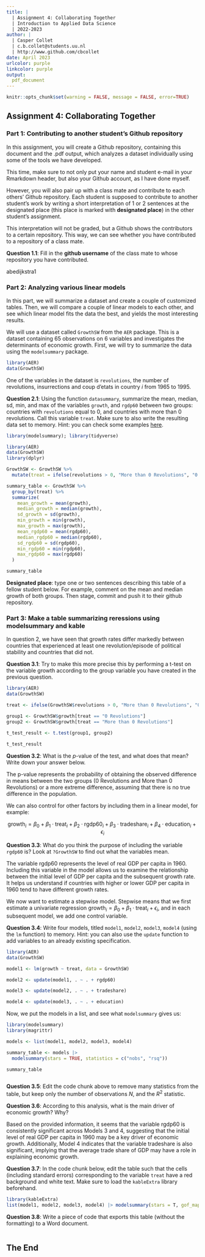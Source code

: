 ---
title: | 
  | Assignment 4: Collaborating Together
  | Introduction to Applied Data Science
  | 2022-2023
author: |
  | Casper Collet
  | c.b.collet@students.uu.nl
  | http://www.github.com/cbcollet
date: April 2023
urlcolor: purple
linkcolor: purple
output: 
  pdf_document
---

```{r setup, include = FALSE}
knitr::opts_chunk$set(warning = FALSE, message = FALSE, error=TRUE)
```

## Assignment 4: Collaborating Together 

### Part 1: Contributing to another student's Github repository

In this assignment, you will create a Github repository, containing this document and the .pdf output, which analyzes a dataset individually using some of the tools we have developed. 

This time, make sure to not only put your name and student e-mail in your Rmarkdown header, but also your Github account, as I have done myself. 

However, you will also pair up with a class mate and contribute to each others' Github repository. Each student is supposed to contribute to another student's work by writing a short interpretation of 1 or 2 sentences at the designated place (this place is marked with **designated place**) in the other student's assignment. 

This interpretation will not be graded, but a Github shows the contributors to a certain repository. This way, we can see whether you have contributed to a repository of a class mate. 

**Question 1.1**: Fill in the __github username__ of the class mate to whose repository you have contributed. 

abedijkstra1

### Part 2: Analyzing various linear models

In this part, we will summarize a dataset and create a couple of customized tables. Then, we will compare a couple of linear models to each other, and see which linear model fits the data the best, and yields the most interesting results.

We will use a dataset called `GrowthSW` from the `AER` package. This is a dataset containing 65 observations on 6 variables and investigates the determinants of economic growth. First, we will try to summarize the data using the `modelsummary` package. 

```{r, warning=FALSE, message=FALSE}
library(AER)
data(GrowthSW)
```

One of the variables in the dataset is `revolutions`, the number of revolutions, insurrections and coup d'etats in country $i$ from 1965 to 1995.

**Question 2.1**: Using the function `datasummary`, summarize the mean, median, sd, min, and max of the variables `growth`, and `rgdp60` between two groups: countries with `revolutions` equal to 0, and countries with more than 0 revolutions. Call this variable `treat`. Make sure to also write the resulting data set to memory. Hint: you can check some examples [here](https://vincentarelbundock.github.io/modelsummary/articles/datasummary.html#datasummary).

```{r}
library(modelsummary); library(tidyverse)

library(AER)
data(GrowthSW)
library(dplyr)

GrowthSW <- GrowthSW %>%
  mutate(treat = ifelse(revolutions > 0, "More than 0 Revolutions", "0 Revolutions"))

summary_table <- GrowthSW %>%
  group_by(treat) %>%
  summarize(
    mean_growth = mean(growth),
    median_growth = median(growth),
    sd_growth = sd(growth),
    min_growth = min(growth),
    max_growth = max(growth),
    mean_rgdp60 = mean(rgdp60),
    median_rgdp60 = median(rgdp60),
    sd_rgdp60 = sd(rgdp60),
    min_rgdp60 = min(rgdp60),
    max_rgdp60 = max(rgdp60)
  )

summary_table

```

**Designated place**: type one or two sentences describing this table of a fellow student below. For example, comment on the mean and median growth of both groups. Then stage, commit and push it to their github repository. 


### Part 3: Make a table summarizing reressions using modelsummary and kable

In question 2, we have seen that growth rates differ markedly between countries that experienced at least one revolution/episode of political stability and countries that did not. 

**Question 3.1**: Try to make this more precise this by performing a t-test on the variable growth according to the group variable you have created in the previous question. 

```{r}
library(AER)
data(GrowthSW)

treat <- ifelse(GrowthSW$revolutions > 0, "More than 0 Revolutions", "0 Revolutions")

group1 <- GrowthSW$growth[treat == "0 Revolutions"]
group2 <- GrowthSW$growth[treat == "More than 0 Revolutions"]

t_test_result <- t.test(group1, group2)

t_test_result

```

**Question 3.2**: What is the $p$-value of the test, and what does that mean? Write down your answer below.

The p-value represents the probability of obtaining the observed difference in means between the two groups (0 Revolutions and More than 0 Revolutions) or a more extreme difference, assuming that there is no true difference in the population.

We can also control for other factors by including them in a linear model, for example:

$$
\text{growth}_i = \beta_0 + \beta_1 \cdot \text{treat}_i + \beta_2 \cdot \text{rgdp60}_i + \beta_3 \cdot \text{tradeshare}_i + \beta_4 \cdot \text{education}_i + \epsilon_i
$$

**Question 3.3**: What do you think the purpose of including the variable `rgdp60` is? Look at `?GrowthSW` to find out what the variables mean. 

The variable rgdp60 represents the level of real GDP per capita in 1960. Including this variable in the model allows us to examine the relationship between the initial level of GDP per capita and the subsequent growth rate. It helps us understand if countries with higher or lower GDP per capita in 1960 tend to have different growth rates.

We now want to estimate a stepwise model. Stepwise means that we first estimate a univariate regression $\text{growth}_i = \beta_0 + \beta_1 \cdot \text{treat}_i + \epsilon_i$, and in each subsequent model, we add one control variable. 

**Question 3.4**: Write four models, titled `model1`, `model2`, `model3`, `model4` (using the `lm` function) to memory. Hint: you can also use the `update` function to add variables to an already existing specification.

```{r}
library(AER)
data(GrowthSW)

model1 <- lm(growth ~ treat, data = GrowthSW)

model2 <- update(model1, . ~ . + rgdp60)

model3 <- update(model2, . ~ . + tradeshare)

model4 <- update(model3, . ~ . + education)
```

Now, we put the models in a list, and see what `modelsummary` gives us:

```{r}
library(modelsummary)
library(magrittr)

models <- list(model1, model2, model3, model4)

summary_table <- models |>
  modelsummary(stars = TRUE, statistics = c("nobs", "rsq"))

summary_table



```

**Question 3.5**: Edit the code chunk above to remove many statistics from the table, but keep only the number of observations $N$, and the $R^2$ statistic. 

**Question 3.6**: According to this analysis, what is the main driver of economic growth? Why?

Based on the provided information, it seems that the variable rgdp60 is consistently significant across Models 3 and 4, suggesting that the initial level of real GDP per capita in 1960 may be a key driver of economic growth. Additionally, Model 4 indicates that the variable tradeshare is also significant, implying that the average trade share of GDP may have a role in explaining economic growth.

**Question 3.7**: In the code chunk below, edit the table such that the cells (including standard errors) corresponding to the variable `treat` have a red background and white text. Make sure to load the `kableExtra` library beforehand.

```{r}
library(kableExtra)
list(model1, model2, model3, model4) |> modelsummary(stars = T, gof_map = c("nobs", "r.squared")) |> row_spec(3, color = "white", background = "red")

```

**Question 3.8**: Write a piece of code that exports this table (without the formatting) to a Word document. 

```{r}

```

## The End

